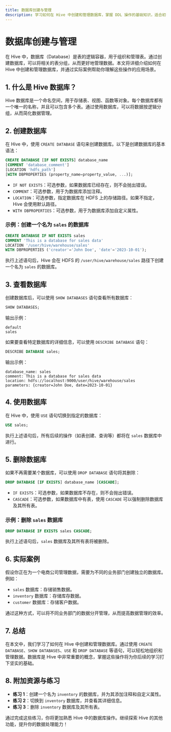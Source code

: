 ```yaml
---
title: 数据库创建与管理
description: 学习如何在 Hive 中创建和管理数据库，掌握 DDL 操作的基础知识，适合初学者。
---
```


# 数据库创建与管理

在 Hive 中，数据库（Database）是表的逻辑容器，用于组织和管理表。通过创建数据库，可以将相关的表分组，从而更好地管理数据。本文将详细介绍如何在 Hive 中创建和管理数据库，并通过实际案例帮助你理解这些操作的应用场景。

## 1. 什么是 Hive 数据库？

Hive 数据库是一个命名空间，用于存储表、视图、函数等对象。每个数据库都有一个唯一的名称，并且可以包含多个表。通过使用数据库，可以将数据按逻辑分组，从而简化数据管理。

## 2. 创建数据库

在 Hive 中，使用 `CREATE DATABASE` 语句来创建数据库。以下是创建数据库的基本语法：

```sql
CREATE DATABASE [IF NOT EXISTS] database_name
[COMMENT 'database_comment']
[LOCATION 'hdfs_path']
[WITH DBPROPERTIES (property_name=property_value, ...)];
```

- `IF NOT EXISTS`：可选参数，如果数据库已经存在，则不会抛出错误。
- `COMMENT`：可选参数，用于为数据库添加注释。
- `LOCATION`：可选参数，指定数据库在 HDFS 上的存储路径。如果不指定，Hive 会使用默认路径。
- `WITH DBPROPERTIES`：可选参数，用于为数据库添加自定义属性。

### 示例：创建一个名为 `sales` 的数据库

```sql
CREATE DATABASE IF NOT EXISTS sales
COMMENT 'This is a database for sales data'
LOCATION '/user/hive/warehouse/sales'
WITH DBPROPERTIES ('creator'='John Doe', 'date'='2023-10-01');
```

执行上述语句后，Hive 会在 HDFS 的 `/user/hive/warehouse/sales` 路径下创建一个名为 `sales` 的数据库。

## 3. 查看数据库

创建数据库后，可以使用 `SHOW DATABASES` 语句查看所有数据库：

```sql
SHOW DATABASES;
```

输出示例：

```
default
sales
```

如果要查看特定数据库的详细信息，可以使用 `DESCRIBE DATABASE` 语句：

```sql
DESCRIBE DATABASE sales;
```

输出示例：

```
database_name: sales
comment: This is a database for sales data
location: hdfs://localhost:9000/user/hive/warehouse/sales
parameters: {creator=John Doe, date=2023-10-01}
```

## 4. 使用数据库

在 Hive 中，使用 `USE` 语句切换到指定的数据库：

```sql
USE sales;
```

执行上述语句后，所有后续的操作（如表创建、查询等）都将在 `sales` 数据库中进行。

## 5. 删除数据库

如果不再需要某个数据库，可以使用 `DROP DATABASE` 语句将其删除：

```sql
DROP DATABASE [IF EXISTS] database_name [CASCADE];
```

- `IF EXISTS`：可选参数，如果数据库不存在，则不会抛出错误。
- `CASCADE`：可选参数，如果数据库中有表，使用 `CASCADE` 可以强制删除数据库及其所有表。

### 示例：删除 `sales` 数据库

```sql
DROP DATABASE IF EXISTS sales CASCADE;
```

执行上述语句后，`sales` 数据库及其所有表将被删除。

## 6. 实际案例

假设你正在为一个电商公司管理数据，需要为不同的业务部门创建独立的数据库。例如：

- `sales` 数据库：存储销售数据。
- `inventory` 数据库：存储库存数据。
- `customer` 数据库：存储客户数据。

通过这种方式，可以将不同业务部门的数据分开管理，从而提高数据管理的效率。

## 7. 总结

在本文中，我们学习了如何在 Hive 中创建和管理数据库。通过使用 `CREATE DATABASE`、`SHOW DATABASES`、`USE` 和 `DROP DATABASE` 等语句，可以轻松地组织和管理数据。数据库是 Hive 中非常重要的概念，掌握这些操作将为你后续的学习打下坚实的基础。

## 8. 附加资源与练习

- **练习 1**：创建一个名为 `inventory` 的数据库，并为其添加注释和自定义属性。
- **练习 2**：切换到 `inventory` 数据库，并查看其详细信息。
- **练习 3**：删除 `inventory` 数据库及其所有表。

通过完成这些练习，你将更加熟悉 Hive 中的数据库操作。继续探索 Hive 的其他功能，提升你的数据处理能力！